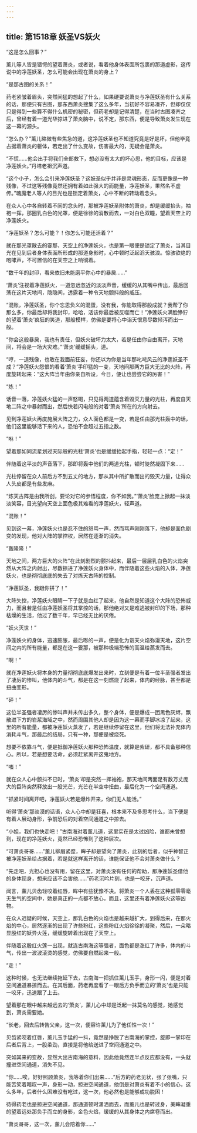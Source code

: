 ```yaml
---
---
---
```

title: 第1518章 妖圣VS妖火
---



“这是怎么回事？”

薰儿等人皆是错愕的望着萧炎，或者说，看着他身体表面所包裹的那道虚影，这传说中的净莲妖圣，怎么可能会出现在萧炎的身上？

“是那古图的关系！”

药老紧皱着眉头，突然间猛的想起了什么，如果硬要说萧炎与净莲妖圣有什么关系的话，那便只有古图，那东西萧炎搜集了这么多年，当初好不容易凑齐，但却仅仅只是得到一些算不得什么机密的秘密，但药老却是记得清楚，在当时古图凑齐之后，曾经有着一道光华掠进了萧炎脑中，说不定，那东西，便是导致萧炎发生现在这一幕的源头。

“怎么办？”薰儿略微有些焦急的道，这净莲妖圣也不知道究竟是好是坏，但他毕竟占据着萧炎的躯体，若走出了什么变故，伤害最大的，无疑会是萧炎。

“不慌……他会出手将我们全部救下，想必没有太大的坏心思，他的目标，应该是净莲妖火。”丹塔老祖沉声道。

“这个小子，怎么会引来净莲妖圣？这妖圣似乎并非是灵魂形态，反而更像是一种残像，不过这等残像竟然还拥有着如此强大的而能量，净莲妖圣，果然名不虚传。”魂魔老人等人的目光也是锁定着萧炎，心中不断的转动着念头。

在众人心中各自转着不同的念头时，那被净莲妖圣附体的萧炎，却是缓缓抬头，袖袍一挥，那圈乳白色的光罩，便是徐徐的消散而去，一对白色双瞳，望着天空上的净莲妖火。

“净莲妖圣？怎么可能？！你怎么可能还活着？”

就在那光罩散去的霎那，天空上的净莲妖火，也是第一眼便是锁定了萧炎，当其目光在见到后者身体表面所形成的那道身影时，心中顿时泛起滔天骇浪。惊骇欲绝的咆哮声，不可置信的在天空之上响彻着。

“数千年的封印，看来依旧未能磨平你心中的暴戾……”

‘萧炎’注视着净莲妖火，一道忽远忽近的淡淡声音，缓缓的从其嘴中传出，最后回荡在这片天地间，隐隐间，透露着一种令天地颤抖般的威压。

“混账，净莲妖圣，你个忘恩负义的混蛋，没有我，你能取得那般成就？我帮了你那么多，你最后却将我封印，哈哈，活该你最后被反噬而亡！”净莲妖火满脸狰狞的望着‘萧炎’疯狂的笑道，那般模样，仿佛是要将心中诣天恨意尽数倾泻而出一般。

“你会这般暴戾，我也有责任，但妖火破坏力太大，若是任由你自由离开，天地间，将会是一场大灾难。”‘萧炎’缓缓摇头，道。

“哼，一道残像，也敢在我面前狂妄，你还以为你是当年那叱咤风云的净莲妖圣不成？”净莲妖火怨恨的看着‘萧炎’手印猛的一变，天地间那两方巨大无比的火阵，再度旋转起来：“这大阵当年由你亲自所设，今日，便让也尝尝它的厉害！”

“炼！”

话音一落，净莲妖火猛的一声怒喝，只见得两道蕴含着毁灭力量的光柱，再度自天地二阵之中暴射而出，然后快若闪电般的对着‘萧炎’所在的方向射去。

见到净莲妖火再度施展大阵之力，众人面色都是一变，若是任由那光柱轰中的话，他们这里能够活下来的人，恐怕不会超过五指之数。

“咻！”

望着那如同流星划过天际般的光柱‘萧炎’也是缓缓抬起手指，轻轻一点：“定！”

伴随着这平淡的声音落下，那即将轰中他们的两道光柱，顿时陡然凝固下来……

光柱停留在众人前后方不到五丈的地方，那从其中所扩散而出的毁灭力量，让得众人头皮都是有些发麻。

“炼天古阵是由我所创，要论对它的参悟程度，你不如我。”‘萧炎’脸庞上掀起一抹淡淡笑容，目光望向天空上面色极其难看的净莲妖火，轻声道。

“混账！”

见到这一幕，净莲妖火也是忍不住的怒骂一声，然而骂声刚刚落下，他却是面色剧变的发现，他对大阵的掌控权，居然在逐渐的消失。

“轰隆隆！”

天地之间，两方巨大的火阵”在此刻剧烈的颤抖起来，最后一层层乳白色的火焰突然从大阵之内射出，尽数掠进了净莲妖火身体中，而伴随着这些火焰的入体，净莲妖火，也是彻彻底底的失去了对炼天古阵的控制。

“净莲妖圣，我跟你拼了！”

大阵失控，净莲妖火眼睛一下子就是血红了起来，他自然是知道这个大阵的恐怖威力，而且若是任由净莲妖圣将其掌控的话，那他绝对又是难逃被封印的下场，那种枯燥的生活，他过了数千年，早已经无比的厌倦。

“妖火灭世！”

净莲妖火的身体，迅速膨胀，最后嘭的一声，便是化为诣天火焰弥漫天地，这片空间之内的所有能量，都是在这一霎那，被那种极端恐怖的高温给蒸发而去。

“啊！”

就在净莲妖火将本身的力量彻彻底底爆发出来时，立刻便是有着一位半圣强者发出了凄厉的惨叫，他体内的斗气，都是在这一刻燃烧了起来，体内的经脉，甚至都是扭曲变形。

“砰！”

这位半圣强者凄厉的惨叫声并未传出多久，整个身体，便是爆成一团黑色灰烬，飘散进下方的岩浆海域之中，然而周围其他人却是因为这一幕而手脚冰凉了起来，这里的所有能量，都被净莲妖火蒸发了，若是继续停留在这里，他们将无法补充体内消耗斗气，那最后的结局，只有一种，那便是被烧死。

想要不依靠斗气，便是抵御净莲妖火那种恐怖温度，就算是紫研，都不具备那种信心。所以，若是想要活命，必须赶紧离开这鬼地方。

“嗤！”

就在众人心中颤抖不已时，‘萧炎’却是突然一挥袖袍，那天地间两面足有数万丈庞大的巨阵突然释放出一股光芒，光芒在半空中扭曲，最后化为一个空间通道。

“抓紧时间离开吧，净莲妖火若是爆炸开来，你们无人能活。”

听得‘萧炎’那淡漠的话语，众人心中却是狂喜，根本来不及多思考什么，当下便是有着人展动身形，争前恐后的对着空间通道之中掠去。

“小姐，我们也快走吧！”古南海对着薰儿道，这里实在是太过凶险，谁都未曾想到，现在的净莲妖火，竟然已经恐怖到了这种层次。

“可萧炎哥哥……”薰儿柳眉紧蹙，眸子却是望向了萧炎，此刻的后者，似乎神智正被净莲妖圣给占据着，若是就这样离开的话，谁能保证他不会对萧炎做什么？

“先走吧，光担心也没有用，留在这里，对萧炎没有任何的帮助，那净莲妖圣借他的身体现身，想来应该不会害他……”药老沉吟片刻，也是一咬牙，沉声道。

闻言，薰儿贝齿轻咬着红唇，眸中有些犹豫不决。将萧炎一个人丢在这种孤零零毫无生气的空间中，她是真正的一点都不放心，而且，这里还有着净莲妖火这等凶物。

在众人迟疑的时候，天空上，那乳白色的火焰也是越来越扩大，到得后来，在那火焰的中心，居然逐渐的出现了许些粉红，这些粉红火焰徐徐的凝聚，然后，一朵略显殷红的妖异火莲，缓缓旋转着出现在了天空上。

伴随着这殷红火莲一出现，就连古南海这等强者，面色都是涨红了许多，体内的斗气，传出一波波滚烫的感觉，仿佛要自燃起来一般。

“走！”

这种时候，也无法继续拖延下去，古南海一把抓住薰儿玉手，身形一闪，便是对着空间通道暴掠而去。在其后面，药老再度看了一眼后方负手而立的‘萧炎’也是只能一咬牙，迅速跟了上去。

望着那在眼中越来越远去的‘萧炎’，薰儿心中却是泛起一抹莫名的感觉，她感觉到，萧炎需要她。

“长老，回去后转告父亲，这一次，便容许薰儿为了他任性一次！”

贝齿紧咬着红唇，薰儿玉手猛的一抖，竟然是挣脱了古南海的掌控，旋即一掌印在后者后背上，一股柔劲，直接是将他给送进了空间通道之中。

突如其来的变故，显然大出古南海的意料，因此他竟然连半点反应都没有，一头就撞进空间通道，消失不见。

“你……唉，好好照顾萧炎，我等着你们出来……”后方的药老见状，张了张嘴，只能苦笑着暗叹一声，身形一动，掠进空间通道，他倒是对萧炎有着不小的信心，这么多年，后者什么困难没有吃过，这一次，他必然也是能够成功脱困！

待得药老也是掠进空间通道，那通道顿时潇洒而去，而薰儿也是转过身，美眸凝重的望着远处那负手而立的身影，金色火焰，缓缓的从其身体之内席卷而出。

“萧炎哥哥，这一次，薰儿会陪着你……”